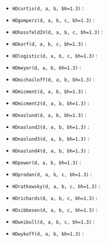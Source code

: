

 
 
  * ``
  HDcurtis(d, a, b, bh=1.3)
  `` : 
 
 
  * ``
  HDgomperz(d, a, b, c, bh=1.3)
  `` : 
 
 
  * ``
  HDhossfeldIV(d, a, b, c, bh=1.3)
  `` : 
 
 
  * ``
  HDkorf(d, a, b, c, bh=1.3)
  `` : 
 
 
  * ``
  HDlogistic(d, a, b, c, bh=1.3)
  `` : 
 
 
  * ``
  HDmeyer(d, a, b, bh=1.3)
  `` : 
 
 
  * ``
  HDmichailoff(d, a, b, bh=1.3)
  `` : 
 
 
  * ``
  HDmicment(d, a, b, bh=1.3)
  `` : 
 
 
  * ``
  HDmicment2(d, a, b, bh=1.3)
  `` : 
 
 
  * ``
  HDnaslund(d, a, b, bh=1.3)
  `` : 
 
 
  * ``
  HDnaslund2(d, a, b, bh=1.3)
  `` : 
 
 
  * ``
  HDnaslund3(d, a, b, bh=1.3)
  `` : 
 
 
  * ``
  HDnaslund4(d, a, b, bh=1.3)
  `` : 
 
 
  * ``
  HDpower(d, a, b, bh=1.3)
  `` : 
 
 
  * ``
  HDprodan(d, a, b, c, bh=1.3)
  `` : 
 
 
  * ``
  HDratkowsky(d, a, b, c, bh=1.3)
  `` : 
 
 
  * ``
  HDrichards(d, a, b, c, bh=1.3)
  `` : 
 
 
  * ``
  HDsibbesen(d, a, b, c, bh=1.3)
  `` : 
 
 
  * ``
  HDweibull(d, a, b, c, bh=1.3)
  `` : 
 
 
  * ``
  HDwykoff(d, a, b, bh=1.3)
  `` : 
 

